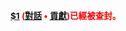 <div class="alreadyblocked" id="alreadyblocked" style="color:red; font-weight:bold; font-size:96.75%;">[[User:$1|$1]] ([[User_talk:$1|對話]] • [[Special:Contributions/$1|貢獻]])已經被查封。</div>